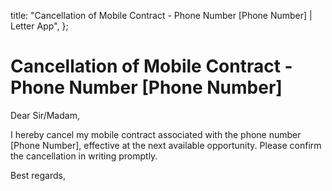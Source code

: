   title: "Cancellation of Mobile Contract - Phone Number [Phone Number] | Letter App",
};

# Cancellation of Mobile Contract - Phone Number [Phone Number]

Dear Sir/Madam,

I hereby cancel my mobile contract associated with the phone number [Phone Number], effective at the next available opportunity. Please confirm the cancellation in writing promptly.

Best regards,
